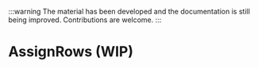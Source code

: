 
:::warning
The material has been developed and the documentation is still being improved. Contributions are welcome.
:::

# AssignRows (WIP)

<SourceCode
  href="https://github.com/bytedance/flowgram.ai/tree/main/packages/materials/form-materials/src/components/assign-rows"
/>